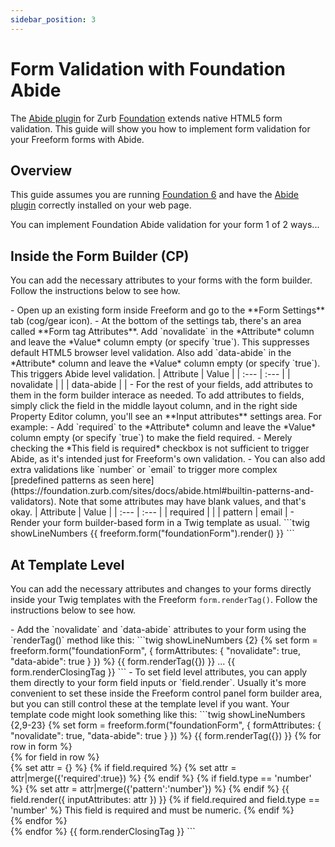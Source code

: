 ```yaml
---
sidebar_position: 3
---
```



# Form Validation with Foundation Abide

The [Abide plugin](https://foundation.zurb.com/sites/docs/abide.html) for Zurb [Foundation](https://foundation.zurb.com/) extends native HTML5 form validation. This guide will show you how to implement form validation for your Freeform forms with Abide.

## Overview

This guide assumes you are running [Foundation 6](https://foundation.zurb.com/) and have the [Abide plugin](https://foundation.zurb.com/sites/docs/abide.html) correctly installed on your web page.

You can implement Foundation Abide validation for your form 1 of 2 ways...

## Inside the Form Builder (CP)

You can add the necessary attributes to your forms with the form builder. Follow the instructions below to see how.

<VerticalStepWrapper>
<StepMarkdown>
- Open up an existing form inside Freeform and go to the **Form Settings** tab (cog/gear icon).
- At the bottom of the settings tab, there's an area called **Form tag Attributes**. Add `novalidate` in the *Attribute* column and leave the *Value* column empty (or specify `true`). This suppresses default HTML5 browser level validation. Also add `data-abide` in the *Attribute* column and leave the *Value* column empty (or specify `true`). This triggers Abide level validation.
    | Attribute | Value |
    | :--- | :--- |
    | novalidate | |
    | data-abide | |

</StepMarkdown>
<StepMarkdown>
- For the rest of your fields, add attributes to them in the form builder interace as needed. To add attributes to fields, simply click the field in the middle layout column, and in the right side Property Editor column, you'll see an **Input attributes** settings area. For example:
    - Add `required` to the *Attribute* column and leave the *Value* column empty (or specify `true`) to make the field required.
        - Merely checking the *This field is required* checkbox is not sufficient to trigger Abide, as it's intended just for Freeform's own validation.
    - You can also add extra validations like `number` or `email` to trigger more complex [predefined patterns as seen here](https://foundation.zurb.com/sites/docs/abide.html#builtin-patterns-and-validators). Note that some attributes may have blank values, and that's okay.
        | Attribute | Value |
        | :--- | :--- |
        | required | |
        | pattern | email |

</StepMarkdown>
<StepMarkdown>
- Render your form builder-based form in a Twig template as usual.
    ```twig showLineNumbers
    {{ freeform.form("foundationForm").render() }}
    ```

</StepMarkdown>

</VerticalStepWrapper>

## At Template Level

You can add the necessary attributes and changes to your forms directly inside your Twig templates with the Freeform `form.renderTag()`. Follow the instructions below to see how.

<VerticalStepWrapper>
<StepMarkdown>
- Add the `novalidate` and `data-abide` attributes to your form using the `renderTag()` method like this:
    ```twig showLineNumbers {2}
    {% set form = freeform.form("foundationForm", {
        formAttributes: { "novalidate": true, "data-abide": true }
    }) %}
    {{ form.renderTag({}) }}
    ...
    {{ form.renderClosingTag }}
    ```

</StepMarkdown>
<StepMarkdown>
- To set field level attributes, you can apply them directly to your form field inputs or `field.render`. Usually it's more convenient to set these inside the Freeform control panel form builder area, but you can still control these at the template level if you want. Your template code might look something like this:
    ```twig showLineNumbers {2,9-23}
    {% set form = freeform.form("foundationForm", {
        formAttributes: { "novalidate": true, "data-abide": true }
    }) %}
    {{ form.renderTag({}) }}
        {% for row in form %}
        <div>
            {% for field in row %}
            <div>
                {% set attr = {} %}
                {% if field.required %}
                    {% set attr = attr|merge({'required':true}) %}
                {% endif %}
                {% if field.type == 'number' %}
                    {% set attr = attr|merge({'pattern':'number'}) %}
                {% endif %}
                {{ field.render({
                    inputAttributes: attr
                }) }}
                {% if field.required and field.type == 'number' %}
                    <span class="form-error">
                        This field is required and must be numeric.
                    </span>
                {% endif %}
            </div>
            {% endfor %}
        </div>
        {% endfor %}
    {{ form.renderClosingTag }}
    ```
</StepMarkdown>
</VerticalStepWrapper>
